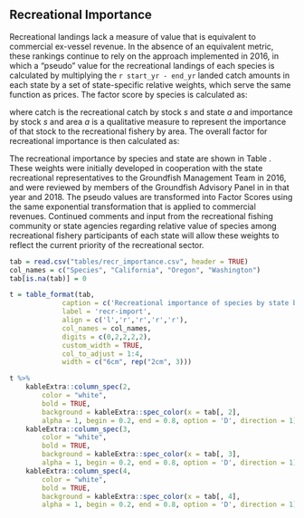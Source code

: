 \newpage

## Recreational Importance

Recreational landings lack a measure of value that is equivalent to commercial ex-vessel revenue. In the absence of an equivalent metric, these rankings continue to rely on the approach implemented in 2016, in which a "pseudo" value for the recreational landings of each species is calculated by multiplying the `r start_yr - end_yr` landed catch amounts in each state by a set of state-specific relative weights, which serve the same function as prices. The factor score by species is calculated as:


\begin{equation}
\text{pseudo}_{s} = \sum_{a=1}^{A} \text{catch}_{s,a}*\text{importance}_{s,a}  
\end{equation}


where catch is the recreational catch by stock $s$ and state $a$ and importance by stock $s$ and area $a$ is a qualitative measure to represent the importance of that stock to the recreational fishery by area. The overall factor for recreational importance is then calculated as:

\begin{centering}

$r_s = \frac{10}{\text{max}(\text{pseudo value}_s^{0.18})}\text{pseudo value}_s^{0.18}$  

\end{centering}

<!--
\begin{equation}
r_{s} = \frac{10}{\text{max}(\text{pseudo}_{s})} \text{pseudo}_{s}^{0.18} 
\end{equation}
-->

The recreational importance by species and state are shown in Table \ref{tab:recr-import}. These weights were initially developed in cooperation with the state recreational representatives to the Groundfish Management Team in 2016, and were reviewed by members of the Groundfish Advisory Panel in in that year and 2018. The pseudo values are transformed into Factor Scores using the same exponential transformation that is applied to commercial revenues. Continued comments and input from the recreational fishing community or state agencies regarding relative value of species among recreational fishery participants of each state will allow these weights to reflect the current priority of the recreational sector.

  
```r
tab = read.csv("tables/recr_importance.csv", header = TRUE) 
col_names = c("Species", "California", "Oregon", "Washington")
tab[is.na(tab)] = 0

t = table_format(tab, 
             caption = c('Recreational importance of species by state based on the relative species desirability.'),
             label = 'recr-import',
             align = c('l','r','r','r','r'),
             col_names = col_names,
             digits = c(0,2,2,2,2),
             custom_width = TRUE,
             col_to_adjust = 1:4,
             width = c("6cm", rep("2cm", 3)))  

t %>%
    kableExtra::column_spec(2, 
        color = "white", 
        bold = TRUE,
        background = kableExtra::spec_color(x = tab[, 2], 
        alpha = 1, begin = 0.2, end = 0.8, option = 'D', direction = 1)) %>%
    kableExtra::column_spec(3, 
        color = "white", 
        bold = TRUE,
        background = kableExtra::spec_color(x = tab[, 3], 
        alpha = 1, begin = 0.2, end = 0.8, option = 'D', direction = 1)) %>%
    kableExtra::column_spec(4, 
        color = "white", 
        bold = TRUE,
        background = kableExtra::spec_color(x = tab[, 4], 
        alpha = 1, begin = 0.2, end = 0.8, option = 'D', direction = 1))
  
```